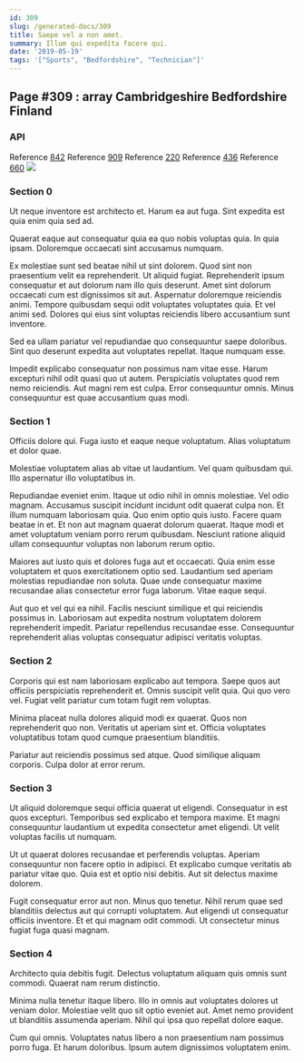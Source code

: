 ```yaml
---
id: 309
slug: /generated-docs/309
title: Saepe vel a non amet.
summary: Illum qui expedita facere qui.
date: '2019-05-19'
tags: '["Sports", "Bedfordshire", "Technician"]'
---
```


## Page #309 : array Cambridgeshire Bedfordshire Finland
### API



Reference [842](/generated-docs/842)
Reference [909](/generated-docs/909)
Reference [220](/generated-docs/220)
Reference [436](/generated-docs/436)
Reference [660](/generated-docs/660)
![](/assets/cats-1.jpg)

### Section 0
Ut neque inventore est architecto et. Harum ea aut fuga. Sint expedita est quia enim quia sed ad.
 Quaerat eaque aut consequatur quia ea quo nobis voluptas quia. In quia ipsam. Doloremque occaecati sint accusamus numquam.
 Ex molestiae sunt sed beatae nihil ut sint dolorem. Quod sint non praesentium velit ea reprehenderit. Ut aliquid fugiat.
Reprehenderit ipsum consequatur et aut dolorum nam illo quis deserunt. Amet sint dolorum occaecati cum est dignissimos sit aut. Aspernatur doloremque reiciendis animi. Tempore quibusdam sequi odit voluptates voluptates quia. Et vel animi sed. Dolores qui eius sint voluptas reiciendis libero accusantium sunt inventore.
 Sed ea ullam pariatur vel repudiandae quo consequuntur saepe doloribus. Sint quo deserunt expedita aut voluptates repellat. Itaque numquam esse.
 Impedit explicabo consequatur non possimus nam vitae esse. Harum excepturi nihil odit quasi quo ut autem. Perspiciatis voluptates quod rem nemo reiciendis. Aut magni rem est culpa. Error consequuntur omnis. Minus consequuntur est quae accusantium quas modi.
### Section 1
Officiis dolore qui. Fuga iusto et eaque neque voluptatum. Alias voluptatum et dolor quae.
 Molestiae voluptatem alias ab vitae ut laudantium. Vel quam quibusdam qui. Illo aspernatur illo voluptatibus in.
 Repudiandae eveniet enim. Itaque ut odio nihil in omnis molestiae. Vel odio magnam. Accusamus suscipit incidunt incidunt odit quaerat culpa non. Et illum numquam laboriosam quia.
Quo enim optio quis iusto. Facere quam beatae in et. Et non aut magnam quaerat dolorum quaerat. Itaque modi et amet voluptatum veniam porro rerum quibusdam. Nesciunt ratione aliquid ullam consequuntur voluptas non laborum rerum optio.
 Maiores aut iusto quis et dolores fuga aut et occaecati. Quia enim esse voluptatem et quos exercitationem optio sed. Laudantium sed aperiam molestias repudiandae non soluta. Quae unde consequatur maxime recusandae alias consectetur error fuga laborum. Vitae eaque sequi.
 Aut quo et vel qui ea nihil. Facilis nesciunt similique et qui reiciendis possimus in. Laboriosam aut expedita nostrum voluptatem dolorem reprehenderit impedit. Pariatur repellendus recusandae esse. Consequuntur reprehenderit alias voluptas consequatur adipisci veritatis voluptas.
### Section 2
Corporis qui est nam laboriosam explicabo aut tempora. Saepe quos aut officiis perspiciatis reprehenderit et. Omnis suscipit velit quia. Qui quo vero vel. Fugiat velit pariatur cum totam fugit rem voluptas.
 Minima placeat nulla dolores aliquid modi ex quaerat. Quos non reprehenderit quo non. Veritatis ut aperiam sint et. Officia voluptates voluptatibus totam quod cumque praesentium blanditiis.
 Pariatur aut reiciendis possimus sed atque. Quod similique aliquam corporis. Culpa dolor at error rerum.
### Section 3
Ut aliquid doloremque sequi officia quaerat ut eligendi. Consequatur in est quos excepturi. Temporibus sed explicabo et tempora maxime. Et magni consequuntur laudantium ut expedita consectetur amet eligendi. Ut velit voluptas facilis ut numquam.
 Ut ut quaerat dolores recusandae et perferendis voluptas. Aperiam consequuntur non facere optio in adipisci. Et explicabo cumque veritatis ab pariatur vitae quo. Quia est et optio nisi debitis. Aut sit delectus maxime dolorem.
 Fugit consequatur error aut non. Minus quo tenetur. Nihil rerum quae sed blanditiis delectus aut qui corrupti voluptatem. Aut eligendi ut consequatur officiis inventore. Et et qui magnam odit commodi. Ut consectetur minus fugiat fuga quasi magnam.
### Section 4
Architecto quia debitis fugit. Delectus voluptatum aliquam quis omnis sunt commodi. Quaerat nam rerum distinctio.
 Minima nulla tenetur itaque libero. Illo in omnis aut voluptates dolores ut veniam dolor. Molestiae velit quo sit optio eveniet aut. Amet nemo provident ut blanditiis assumenda aperiam. Nihil qui ipsa quo repellat dolore eaque.
 Cum qui omnis. Voluptates natus libero a non praesentium nam possimus porro fuga. Et harum doloribus. Ipsum autem dignissimos voluptatem enim.
